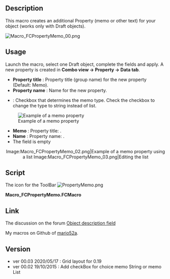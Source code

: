 <languages/>

{{Macro
|Name=Macro_PropertyMemo
|Icon=PropertyMemo.png
|Description={{ColoredText|#ff0000|#ffffff|New version GUI modifyed for the HD dpi (QGridLayout) run only FC version 0.19 and more (PySide2 Qt5)}} <br/> <br/> 
For the precedent version see [https://gist.githubusercontent.com/mario52a/eafcf79703fab64b8da5/raw/51702c17fb4b205da52488bf2a239011bbbc9da5/Macro_FCPropertyMemo.FCMacro Macro_FCPropertyMemo.FCMacro] and install it manually.<br/><br/>
This macro creates an additional Property (memo or other text) for your object (works only with Draft objects).
|Author=Mario52
|Version=2020-05-17
|FCVersion=0.19
|Download=[https://wiki.freecad.org/images/f/f2/PropertyMemo.png ToolBar Icon]
}}

==Description==

This macro creates an additional Property (memo or other text) for your object (works only with Draft objects).

[[Image:Macro_FCPropertyMemo_00.png]]
{{Caption|Adding one property Memo → Name}}

==Usage==

Launch the macro, select one Draft object, complete the fields and apply. A new property is created in '''Combo view → Property → Data tab'''.

*'''Property title''' : Property title (group name) for the new property (Default: Memo).
*'''Property name''' : Name for the new property.
*{{CheckBox|TRUE|UnCheck for String}} : Checkbox that determines the memo type. Check the checkbox to change the type to string instead of list.


[[File:Macro_FCPropertyMemo_01.png|left|Example of a memo property]]

{{clear}}

* '''Memo''' : Property title: {{Value|Memo}}.
* '''Name''' : Property name: {{Value|Name}}.
* The field is empty

<center>
<gallery widths="400" heights="200">
Image:Macro_FCPropertyMemo_02.png|Example of a memo property using a list
Image:Macro_FCPropertyMemo_03.png|Editing the list
</gallery>
</center>
{{clear}}

==Script==

The icon for the ToolBar [[File:PropertyMemo.png]]


'''Macro_FCPropertyMemo.FCMacro''' 

{{MacroCode|code=

# -*- coding: utf-8 -*-
from __future__ import unicode_literals
"""
***************************************************************************
*   Copyright (c) 2015, 2016, 2017, 2018, 2019, 2020 <mario52>            *
*                                                                         *
*   This file is a supplement to the FreeCAD CAx development system.      *
*                                                                         *
*   This program is free software; you can redistribute it and/or modify  *
*   it under the terms of the GNU Lesser General Public License (LGPL)    *
*   as published by the Free Software Foundation; either version 2 of     *
*   the License, or (at your option) any later version.                   *
*   for detail see the LICENCE text file.                                 *
**                                                                       **
*   Use at your own risk. The author assumes no liability for data loss.  *
*              It is advised to backup your data frequently.              *
*             If you do not trust the software do not use it.             *
**                                                                       **
*   This software is distributed in the hope that it will be useful,      *
*   but WITHOUT ANY WARRANTY; without even the implied warranty of        *
*   MERCHANTABILITY or FITNESS FOR A PARTICULAR PURPOSE.  See the         *
*   GNU Library General Public License for more details.                  *
*                                                                         *
*   You should have received a copy of the GNU Library General Public     *
*   License along with this macro; if not, write to the Free Software     *
*   Foundation, Inc., 59 Temple Place, Suite 330, Boston, MA  02111-1307  *
*   USA                                                                   *
***************************************************************************
*           WARNING! All changes in this file will be lost and            *  
*                  may cause malfunction of the program                   *
***************************************************************************
"""
#Macro_FCPropertyMemo 28/09/2015, 19/10/2015, 2020/05/17
#
#
#OS: Windows 10 (10.0)
#Word size of OS: 64-bit
#Word size of FreeCAD: 64-bit
#Version: 0.19.20887 (Git)
#Build type: Release
#Branch: master
#Hash: 42c56d9fef82b484448e3730eb7da69c48fe1374
#Python version: 3.6.8
#Qt version: 5.12.1
#Coin version: 4.0.0a
#OCC version: 7.3.0
#Locale: French/Mars (fr_MA)
#
#
__title__   = "Macro_FCPropertyMemo"
__author__  = "Mario52"
__url__     = "https://wiki.freecad.org/Macro_PropertyMemo"
__urlGist   = "https://gist.github.com/mario52a/eafcf79703fab64b8da5"
__version__ = "00.03"
__date__    = "2020/05/17"  #YYYY/MM/DD

#### Test FreeCAD.Version simple ############################################################################################################
if int(FreeCAD.Version()[1]) < 19:      # Version de FreeCAD
    FreeCAD.Console.PrintMessage("This version " + __title__ + " rmu  work with the FreeCAD 0.19 or higher." + "\n\n")
    FreeCAD.Console.PrintMessage("For the precedent version see the page " + "\n\n")
    FreeCAD.Console.PrintMessage("https://gist.githubusercontent.com/mario52a/eafcf79703fab64b8da5/raw/51702c17fb4b205da52488bf2a239011bbbc9da5/Macro_FCPropertyMemo.FCMacro" + "\n\n")

#### Test FreeCAD.Version simple ############################################################################################################

import PySide2
from PySide2 import (QtWidgets, QtCore, QtGui)
from PySide2.QtWidgets import (QWidget, QApplication, QSlider, QGraphicsView, QGraphicsScene, QVBoxLayout, QStyle)
from PySide2.QtGui import (QPainter, QColor, QIcon)
from PySide2.QtSvg import *
#import Draft, Part, FreeCAD, math, PartGui, FreeCADGui, FreeCAD

global path
#path = FreeCAD.ConfigGet("AppHomePath")
path = FreeCAD.ConfigGet("UserAppData")

global title_01 ; title_01  = "Memo"    # title of menu
global title_02 ; title_02  = ""        # title of propriety
global memo_01  ; memo_01   = ""        # memo
global forString; forString = 1         # memo for String or List
global ui       ; ui        = ""        # 

try:
    _fromUtf8 = QtCore.QString.fromUtf8
except AttributeError:
    def _fromUtf8(s):
        return s

try:
    _encoding = QtGui.QApplication.UnicodeUTF8
    def _translate(context, text, disambig):
        return QtGui.QApplication.translate(context, text, disambig, _encoding)
except AttributeError:
    def _translate(context, text, disambig):
        return QtGui.QApplication.translate(context, text, disambig)

class Ui_MainWindow(object):

    def setupUi(self, MainWindow):
        self.window = MainWindow
        global path
        global title_01
        global title_02
        global memo_01

        ##path###########################################################################
        #path = FreeCAD.ConfigGet("AppHomePath")
        #path = FreeCAD.ConfigGet("UserAppData")
        #path = "your path"
        param = FreeCAD.ParamGet("User parameter:BaseApp/Preferences/Macro")# macro path
        self.path = param.GetString("MacroPath","") + "/"                   # macro path
        self.path = self.path.replace("\\","/")
        #App.Console.PrintMessage(str("Path for the icons : ") + self.path + "\n" + __title__ + " : " +__version__ + " " + __date__ + "\n")
       # #################################################################################

        MainWindow.setObjectName(_fromUtf8("MainWindow"))
#        MainWindow.resize(260, 200)
#        MainWindow.setMinimumSize(QtCore.QSize(254, 163))
#        MainWindow.setMaximumSize(QtCore.QSize(254, 163))

        ###### Read Configuration begin ####
        title_01 = FreeCAD.ParamGet("User parameter:BaseApp/Preferences/Macros/FCMmacros/" + __title__).GetString("LE_Edit_01")
        title_02 = FreeCAD.ParamGet("User parameter:BaseApp/Preferences/Macros/FCMmacros/" + __title__).GetString("LE_Edit_02")
        CBString = FreeCAD.ParamGet("User parameter:BaseApp/Preferences/Macros/FCMmacros/" + __title__).GetBool("CB_String")
        ###### Read Configuration end   ####

        self.centralwidget = QtWidgets.QWidget(MainWindow)
        self.centralwidget.setObjectName(_fromUtf8("centralwidget"))

        self.groupBox = QtWidgets.QGroupBox()

        self.label_00 = QtWidgets.QLabel()
        self.label_00.setAlignment(QtCore.Qt.AlignCenter)
        font = QtGui.QFont()
        font.setPointSize(10)
        font.setBold(True)
        font.setUnderline(True)
        font.setWeight(80)
        self.label_00.setFont(font)

        self.label_01 = QtWidgets.QLabel()

        self.LE_Edit_01 = QtWidgets.QLineEdit()              # title property
        self.LE_Edit_01.setText(_fromUtf8(title_01))
        self.LE_Edit_01.textChanged.connect(self.on_LE_Edit_01_Pressed)

        self.label_02 = QtWidgets.QLabel()

        self.LE_Edit_02 = QtWidgets.QLineEdit()              # title name
        self.LE_Edit_02.setText(_fromUtf8(title_02))
        self.LE_Edit_02.textChanged.connect(self.on_LE_Edit_02_Pressed)    #

#        self.label_03 = QtWidgets.QLabel()

#        self.LE_Edit_03 = QtWidgets.QLineEdit()              # memo 
#        self.LE_Edit_03.textChanged.connect(self.on_LE_Edit_03_Pressed)    #

        self.CB_String = QtWidgets.QCheckBox()                      # for String or List
        self.CB_String.setChecked(CBString)
        self.CB_String.clicked.connect(self.on_CB_String_clicked)   # connect on def "on_checkBox_1_clicked"

        self.PB_Help = QtWidgets.QPushButton()
        self.PB_Help.setToolTip(_fromUtf8("Help on line  " + __version__ + "  " + __date__ + " rmu"))
        self.PB_Help.setIcon(QtGui.QIcon.fromTheme("help",QtGui.QIcon(":/icons/help-browser.svg")))
        self.PB_Help.clicked.connect(self.on_PB_Help)    #

        self.PB_Button_01 = QtWidgets.QPushButton()
        self.PB_Button_01.setIcon(QtGui.QIcon.fromTheme("refresh",QtGui.QIcon(":/icons/view-refresh.svg")))
        self.PB_Button_01.clicked.connect(self.on_PB_Button_01_clicked)    #

        self.PB_Button_02 = QtWidgets.QPushButton()
#        self.PB_Button_02.setIcon(QIcon(QApplication.style().standardIcon(QStyle.SP_DialogOkButton))) #
        self.PB_Button_02.setIcon(QtGui.QIcon.fromTheme("execute",QtGui.QIcon(":/icons/button_valid.svg")))
        self.PB_Button_02.clicked.connect(self.on_PB_Button_02_clicked)    #

        self.PB_Button_03 = QtWidgets.QPushButton()
        self.PB_Button_03.setIcon(QtGui.QIcon.fromTheme("close",QtGui.QIcon(":/icons/application-exit.svg")))
        self.PB_Button_03.clicked.connect(self.on_PB_Button_03_clicked)    #

        #### Layout debut ########################
        self.grid0 = QtWidgets.QGridLayout(self.centralwidget)
        self.grid0.setContentsMargins(10, 10, 10, 10)
        self.grid0.addWidget(self.groupBox, 0, 0, 1, 1)
        self.gridLayout = QtWidgets.QGridLayout(self.groupBox)
        self.gridLayout.addWidget(self.label_00, 1, 0, 1, 4)
        self.gridLayout.addWidget(self.label_01, 2, 0, 1, 4)
        self.gridLayout.addWidget(self.LE_Edit_01, 3, 0, 1, 4)
        self.gridLayout.addWidget(self.label_02, 4, 0, 1, 2)
        self.gridLayout.addWidget(self.CB_String, 4, 2, 1, 2)
        self.gridLayout.addWidget(self.LE_Edit_02, 5, 0, 1, 4)
#        self.gridLayout.addWidget(self.label_03, 6, 0, 1, 4)
#        self.gridLayout.addWidget(self.LE_Edit_03, 7, 0, 1, 3)
        self.gridLayout.addWidget(self.PB_Help, 8, 0, 1, 1)
        self.gridLayout.addWidget(self.PB_Button_01, 8, 1, 1, 1)
        self.gridLayout.addWidget(self.PB_Button_02, 8, 2, 1, 1)
        self.gridLayout.addWidget(self.PB_Button_03, 8, 3, 1, 1)
        #### Layout fin ###########################

        MainWindow.setCentralWidget(self.centralwidget)
        self.retranslateUi(MainWindow)
        QtCore.QMetaObject.connectSlotsByName(MainWindow)

    def retranslateUi(self, MainWindow):
        MainWindow.setWindowFlags(PySide2.QtCore.Qt.WindowStaysOnTopHint)                 # PySide2 cette fonction met la fenetre en avant

        MainWindow.setWindowIcon(QtGui.QIcon(_fromUtf8(self.path + "PropertyMemo.png")))  # change l'icone de la fenetre principale
        _translate = QtCore.QCoreApplication.translate
        MainWindow.setWindowTitle(_translate("MainWindow", "FCPropertyMemo"))

        self.groupBox.setTitle(_translate("MainWindow", "ver : " + __version__ + " : " + __date__ + " (rmu)"))
        self.label_00.setText(_translate("MainWindow", "FCProperty Memo"))
        self.label_01.setText(_translate("MainWindow", "Property title"))
        self.label_02.setText(_translate("MainWindow", "Property name"))
        self.CB_String.setText(_translate("MainWindow", "UnCheck for String"))
        self.LE_Edit_02.setToolTip("Title of property")
#        self.label_03.setText(_translate("MainWindow", "Memo"))
#        self.LE_Edit_03.setText(_fromUtf8(""))
#        self.LE_Edit_03.setToolTip("Text memo")
        self.PB_Help.setText(_translate("MainWindow", "Wiki"))
        self.PB_Button_01.setText(_translate("MainWindow", "Reset"))
        self.PB_Button_02.setText(_translate("MainWindow", "Validate"))
        self.PB_Button_03.setText(_translate("MainWindow", "Quit"))
        self.CB_String.setToolTip("The memo is a string by default"+"\n"+
                                  "If the checkBox is checked the memo is a list in one window"+"\n"+
                                  "Clic the '...' in ComboView > Data")

    def on_LE_Edit_01_Pressed(self):        # Line edit 01 title
        global title_01

        title_01 = self.LE_Edit_01.text()
#        App.Console.PrintMessage(title_01+"\n")

    def on_LE_Edit_02_Pressed(self):        # Line edit 02 title property
        global title_02

        title_02 = self.LE_Edit_02.text()
#        App.Console.PrintMessage(title_02+"\n")

#    def on_LE_Edit_03_Pressed(self):        # Line edit 03 memo
#        global memo_01
#        memo_01 = self.LE_Edit_03.text()
#        App.Console.PrintMessage(memo_01+"\n")

    def on_CB_String_clicked(self):         # connection on_checkBox_1_clicked
        global forString

        if self.CB_String.isChecked():      # if checkbox_01 is checked then ....
            forString = 1
            self.CB_String.setText("UnCheck for String")
        else :
            forString = 0
            self.CB_String.setText("Check for List")
#        App.Console.PrintMessage("on_CB_String_clicked "+str(forString)+"\n")

    def on_PB_Button_01_clicked(self):      # Button Reset
        global title_01
        global title_02
        global memo_01
        global forString

        self.LE_Edit_01.clear()
        title_01 = "Memo"
        self.LE_Edit_01.setText(_fromUtf8(title_01))
        self.LE_Edit_02.clear()
        title_02 = ""
#        self.LE_Edit_03.clear()
#        memo_01 = ""
        self.CB_String.setChecked(True)
        forString = 1
        self.CB_String.setText("UnCheck for String")
#        App.Console.PrintMessage("on_PB_Button_01_clicked\n")

    def on_PB_Button_02_clicked(self):      # Button Validate
        global ui
        global title_01
        global title_02
        global memo_01
        global forString

#        try:
        obj = ""
        obj = FreeCADGui.Selection.getSelection()[0]
        op  = obj.PropertiesList
        pas = 0
        if (title_02 != ""):
            for p in op:
                if str(p) == title_02:
                    App.Console.PrintWarning("This Property is already present"+"\n")
                    pas = 0
                    break
                else :
                    pas = 1
            if pas == 1:
                    if forString == 0 :                         # title_02 = sous titre, title_01 = titre
                        a = obj.addProperty("App::PropertyString",title_02, title_01, "_Memo")       # create a memo string
                        #FreeCAD.ActiveDocument.getObject(obj.Name) = memo_01
                    else :
                        a = obj.addProperty("App::PropertyStringList",title_02, title_01, "_Memo")   # Create a list in window
                    Gui.Selection.clearSelection(obj.Name)
                    Gui.Selection.addSelection(obj)
                    App.activeDocument().recompute()
            #ui.on_PB_Button_01_clicked()    # Reset
        else:
            App.Console.PrintMessage("Field empty"+"\n")

#        except Exception:
#                    App.Console.PrintWarning("Object not selected or not Draft object"+"\n")
                
        App.Console.PrintMessage("on_PB_Button_02_clicked\n")

    def on_PB_Button_03_clicked(self):      # Button Quit
        App.Console.PrintMessage("End FCPropertyMemo"+"\n\n")
        ###### Write Configuration begin ####
        FreeCAD.ParamGet("User parameter:BaseApp/Preferences/Macros/FCMmacros/" + __title__).SetBool("CB_String", self.CB_String.isChecked())# True or False
        FreeCAD.ParamGet("User parameter:BaseApp/Preferences/Macros/FCMmacros/" + __title__).SetString("LE_Edit_01", title_01) # ""
        FreeCAD.ParamGet("User parameter:BaseApp/Preferences/Macros/FCMmacros/" + __title__).SetString("LE_Edit_02", "") # title_02
        ###### Write Configuration end   ####
        self.window.hide()

    def on_PB_Help(self): # Button Help
        import WebGui
        WebGui.openBrowser(__url__)
        App.Console.PrintMessage(__url__ + "\n")

FreeCAD.ParamGet("User parameter:BaseApp/Preferences/Macros/FCMmacros/" + __title__).SetString("Version",__version__ + " (" + __date__ + ")")# 

MainWindow = QtWidgets.QMainWindow()
ui = Ui_MainWindow()
ui.setupUi(MainWindow)
MainWindow.show()



}}

==Link==

The discussion on the forum [https://forum.freecad.org/viewtopic.php?f=3&t=12282 Object description field]

My macros on Github of [https://gist.github.com/mario52a mario52a].

==Version==

* ver 00.03 2020/05/17 : Grid layout for 0.19
* ver 00.02 19/10/2015 : Add checkBox for choice memo String or memo List